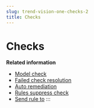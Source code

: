 ```yaml
---
slug: trend-vision-one-checks-2
title: Checks
---
```

# Checks

**Related information**

- [Model check](model-check-2.mdx)
- [Failed check resolution](failed-check-resolution-2.mdx)
- [Auto remediation](auto-remediation-2.mdx)
- [Rules suppress check](rules-suppress-check-2.mdx)
- [Send rule to](send-rule-2.mdx)
:::

